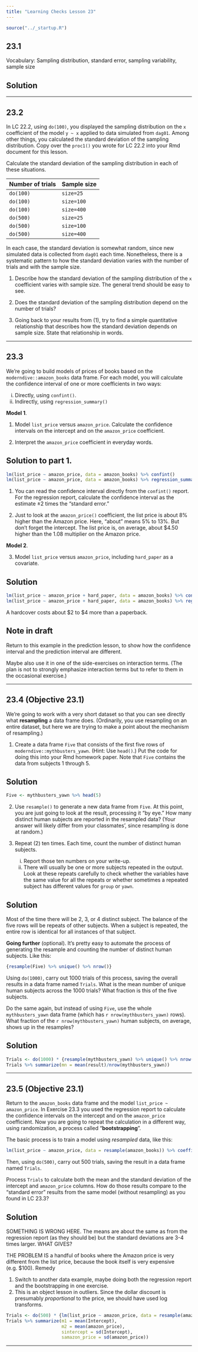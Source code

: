 ```yaml
---
title: "Learning Checks Lesson 23"
---
```


```r
source("../_startup.R")
```

## 23.1

Vocabulary: Sampling distribution, standard error, sampling variability, sample size

::: {.callout-note}
## Solution

:::

--------


## 23.2

In LC 22.2, using `do(100)`, you displayed the sampling distribution on the `x` coefficient of the model `y ~ x` applied to data simulated from `dag01`. Among other things, you calculated the standard deviation of the sampling distribution. Copy over the `proc1()` you wrote for LC 22.2 into your Rmd document for this lesson.

Calculate the standard deviation of the sampling distribution in each of these situations.

Number of trials  |  Sample size
------------------|---------------
`do(100)`         | `size=25`
`do(100)`         | `size=100`
`do(100)`         | `size=400`
`do(500)`         | `size=25`
`do(500)`         | `size=100`
`do(500)`         | `size=400`

In each case, the standard deviation is somewhat random, since new simulated data is collected from `dag01` each time. Nonetheless, there is a systematic pattern to how the standard deviation varies with the number of trials and with the sample size.

1. Describe how the standard deviation of the sampling distribution of the `x` coefficient varies with sample size. The general trend should be easy to see.

2. Does the standard deviation of the sampling distribution depend on the number of trials?

3. Going back to your results from (1), try to find a simple quantitative relationship that describes how the standard deviation depends on sample size. State that relationship in words.

-----------

## 23.3

We're going to build models of prices of books based on the `moderndive::amazon_books` data frame. For each model, you will calculate the confidence interval of one or more coefficients in two ways:

i. Directly, using `confint()`.
ii. Indirectly, using `regression_summary()`

**Model 1**. 

1. Model `list_price` versus `amazon_price`. Calculate the confidence intervals on the intercept and on the `amazon_price` coefficient.

2. Interpret the `amazon_price` coefficient in everyday words.

::: {.callout-note}
## Solution to part 1.

```r
lm(list_price ~ amazon_price, data = amazon_books) %>% confint()
lm(list_price ~ amazon_price, data = amazon_books) %>% regression_summary()
```

1. You can read the confidence interval directly from the `confint()` report. For the regression report, calculate the confidence interval as the estimate $\pm 2$ times the "standard error."

2. Just to look at the `amazon_price()` coefficient, the list price is about 8% higher than the Amazon price. Here, "about" means 5% to 13%. But don't forget the intercept. The list price is, on average, about $4.50 higher than the 1.08 multiplier on the Amazon price.
:::

**Model 2**.

3. Model `list_price` versus `amazon_price`, including `hard_paper` as a covariate.

::: {.callout-note}
## Solution

```r
lm(list_price ~ amazon_price + hard_paper, data = amazon_books) %>% confint()
lm(list_price ~ amazon_price + hard_paper, data = amazon_books) %>% regression_tidy()
```

A hardcover costs about $2 to $4 more than a paperback.
:::

::: {.callout-warning}
## Note in draft
Return to this example in the prediction lesson, to show how the confidence interval and the prediction interval are different.

Maybe also use it in one of the side-exercises on interaction terms. (The plan is not to strongly emphasize interaction terms but to refer to them in the occasional exercise.)
:::

-------------

## 23.4 (Objective 23.1)

We're going to work with a very short dataset so that you can see directly what **resampling** a data frame does. (Ordinarily, you use resampling on an entire dataset, but here we are trying to make a point about the mechanism of resampling.)

1. Create a data frame `Five` that consists of the first five rows of `moderndive::mythbusters_yawn`. (Hint: Use `head()`.) Put the code for doing this into your Rmd homework paper. Note that `Five` contains the data from subjects 1 through 5.

::: {.callout-note}
## Solution

```r
Five <- mythbusters_yawn %>% head(5)
```
:::

2. Use `resample()` to generate a new data frame from `Five`. At this point, you are just going to look at the result, processing it "by eye." How many distinct human subjects are reported in the resampled data? (Your answer will likely differ from your classmates', since resampling is done at random.)

3. Repeat (2) ten times. Each time, count the number of distinct human subjects. 

    i. Report those ten numbers on your write-up.
    ii. There will usually be one or more subjects repeated in the output. Look at these repeats carefully to check whether the variables have the same value for all the repeats or whether sometimes a repeated subject has different values for `group` or `yawn`. 
    
::: {.callout-note}
## Solution

Most of the time there will be 2, 3, or 4 distinct subject. The balance of the five rows will be repeats of other subjects. When a subject is repeated, the entire row is identical for all instances of that subject.
:::

**Going further** (optional). It's pretty easy to automate the process of generating the resample and counting the number of distinct human subjects. Like this:

```r
{resample(Five) %>% unique() %>% nrow()}
```

Using `do(1000)`, carry out 1000 trials of this process, saving the overall results in a data frame named `Trials`. What is the mean number of unique human subjects across the 1000 trials? What fraction is this of the five subjects.

Do the same again, but instead of using `Five`, use the whole `mythbusters_yawn` data frame (which has `r nrow(mythbusters_yawn)` rows).  What fraction of the `r nrow(mythbusters_yawn)` human subjects, on average, shows up in the resamples?

::: {.callout-note}
## Solution

```r
Trials <- do(1000) * {resample(mythbusters_yawn) %>% unique() %>% nrow()}
Trials %>% summarize(mn = mean(result)/nrow(mythbusters_yawn))
```
:::


-------------

## 23.5 (Objective 23.1)

Return to the `amazon_books` data frame and the model `list_price ~ amazon_price`. In Exercise 23.3 you used the regression report to calculate the confidence intervals on the intercept and on the `amazon_price` coefficient. Now you are going to repeat the calculation in a different way, using randomization, a process called "**bootstrapping**".

The basic process is to train a model using *resampled* data, like this:

```r
lm(list_price ~ amazon_price, data = resample(amazon_books)) %>% coefficients()
```

Then, using `do(500)`, carry out 500 trials, saving the result in a data frame named `Trials`.

Process `Trials` to calculate both the mean and the standard deviation of the intercept and `amazon_price` columns. How do those results compare to the "standard error" results from the same model (without resampling) as you found in LC 23.3?

::: {.callout-note}
## Solution

SOMETHING IS WRONG HERE. The means are about the same as from the regression report (as they should be) but the standard deviations are 3-4 times larger. WHAT GIVES?

THE PROBLEM IS a handful of books where the Amazon price is very different from the list price, because the book itself is very expensive (e.g. $100). Remedy

1. Switch to another data example, maybe doing both the regression report and the bootstrapping in one exercise.
2. This is an object lesson in outliers. Since the dollar discount is presumably *proportional* to the price, we should have used log transforms.

```r
Trials <- do(500) * {lm(list_price ~ amazon_price, data = resample(amazon_books)) %>% coefficients()}
Trials %>% summarize(m1 = mean(Intercept), 
                     m2 = mean(amazon_price), 
                     sintercept = sd(Intercept), 
                     samazon_price = sd(amazon_price))
```

:::

-------------

